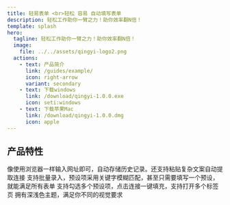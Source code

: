```yaml
---
title: 轻易表单 <br>轻松 容易 自动填写表单
description: 轻松工作助你一臂之力！助你效率翻N倍！
template: splash
hero:
  tagline: 轻松工作助你一臂之力！助你效率翻N倍！
  image:
    file: ../../assets/qingyi-logo2.png
  actions:
    - text: 产品简介
      link: /guides/example/
      icon: right-arrow
      variant: secondary
    - text: 下载windows
      link: /download/qingyi-1.0.0.exe
      icon: seti:windows
    - text: 下载苹果Mac
      link: /download/qingyi-1.0.0.dmg
      icon: apple
---
```



## 产品特性

<CardGrid stagger>
  <Card title="简单易用" icon="pencil">
    像使用浏览器一样输入网址即可，自动存储历史记录。还支持粘贴复杂文案自动提取连接
  </Card>
	<Card title="预设简单" icon="seti:config">
		支持批量录入，预设项采用关键字模糊匹配，甚至只需要填写一个预设，就能满足所有表单
	</Card>
	<Card title="快速填充" icon="rocket">
		支持勾选多个预设项，点击连接一键填充，支持打开多个标签页
	</Card>
  <Card title="界面精美" icon="starlight">
    拥有深浅色主题，满足你不同的视觉要求
  </Card>
</CardGrid>
